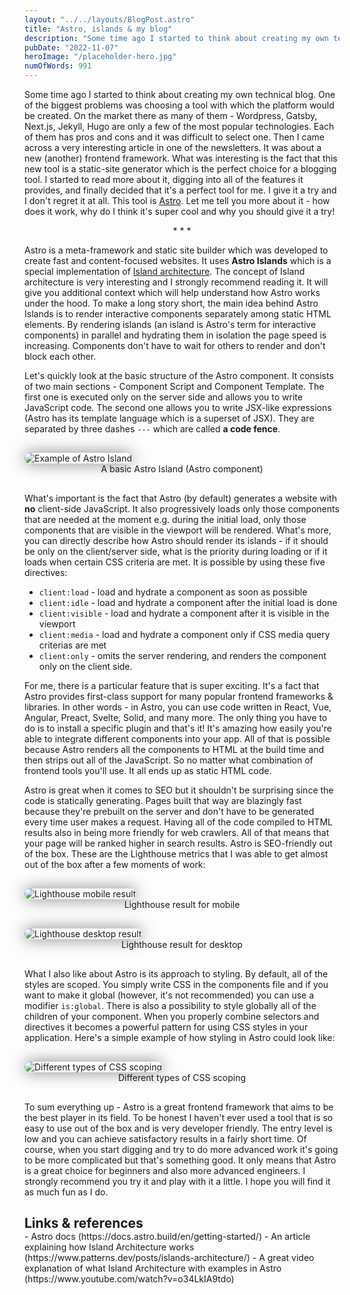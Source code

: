 ```yaml
---
layout: "../../layouts/BlogPost.astro"
title: "Astro, islands & my blog"
description: "Some time ago I started to think about creating my own technical blog. One of the biggest problems was choosing a tool with which the platform would be created. On the market there as many of them..."
pubDate: "2022-11-07"
heroImage: "/placeholder-hero.jpg"
numOfWords: 991
---
```


Some time ago I started to think about creating my own technical blog. One of the biggest problems was choosing a tool with which the platform would be created. On the market there as many of them - Wordpress, Gatsby, Next.js, Jekyll, Hugo are only a few of the most popular technologies. Each of them has pros and cons and it was difficult to select one. Then I came across a very interesting article in one of the newsletters. It was about a new (another) frontend framework. What was interesting is the fact that this new tool is a static-site generator which is the perfect choice for a blogging tool. I started to read more about it, digging into all of the features it provides, and finally decided that it's a perfect tool for me. I give it a try and I don't regret it at all. This tool is [Astro](https://astro.build/). Let me tell you more about it - how does it work, why do I think it's super cool and why you should give it a try!

<div style="width: 100%; text-align: center;">* * *</div>

Astro is a meta-framework and static site builder which was developed to create fast and content-focused websites. It uses **Astro Islands** which is a special implementation of [Island architecture](https://www.patterns.dev/posts/islands-architecture/). The concept of Island architecture is very interesting and I strongly recommend reading it. It will give you additional context which will help understand how Astro works under the hood. To make a long story short, the main idea behind Astro Islands is to render interactive components separately among static HTML elements. By rendering islands (an island is Astro's term for interactive components) in parallel and hydrating them in isolation the page speed is increasing. Components don't have to wait for others to render and don't block each other.

Let's quickly look at the basic structure of the Astro component. It consists of two main sections - Component Script and Component Template. The first one is executed only on the server side and allows you to write JavaScript code. The second one allows you to write JSX-like expressions (Astro has its template language which is a superset of JSX). They are separated by three dashes `---` which are called **a code fence**.

<figure style="margin: 30px 0;">
  <img
    src="/astro-structure.png"
    alt="Example of Astro Island"
    width={720}
    height="auto"
    style="box-shadow: 0px 0px 24px 0px rgba(0, 0, 0, 0.5); border-radius: 10px;"
  />
  <figcaption style="text-align: center;">A basic Astro Island (Astro component)</figcaption>
</figure>

What's important is the fact that Astro (by default) generates a website with **no** client-side JavaScript. It also progressively loads only those components that are needed at the moment e.g. during the initial load, only those components that are visible in the viewport will be rendered. What's more, you can directly describe how Astro should render its islands - if it should be only on the client/server side, what is the priority during loading or if it loads when certain CSS criteria are met. It is possible by using these five directives:
- `client:load` - load and hydrate a component as soon as possible
- `client:idle` - load and hydrate a component after the initial load is done
- `client:visible` - load and hydrate a component after it is visible in the viewport
- `client:media` - load and hydrate a component only if CSS media query criterias are met
- `client:only` - omits the server rendering, and renders the component only on the client side.

For me, there is a particular feature that is super exciting. It's a fact that Astro provides first-class support for many popular frontend frameworks & libraries. In other words - in Astro, you can use code written in React, Vue, Angular, Preact, Svelte, Solid, and many more. The only thing you have to do is to install a specific plugin and that's it! It's amazing how easily you're able to integrate different components into your app. All of that is possible because Astro renders all the components to HTML at the build time and then strips out all of the JavaScript. So no matter what combination of frontend tools you'll use. It all ends up as static HTML code.

Astro is great when it comes to SEO but it shouldn't be surprising since the code is statically generating. Pages built that way are blazingly fast because they're prebuilt on the server and don't have to be generated every time user makes a request. Having all of the code compiled to HTML results also in being more friendly for web crawlers. All of that means that your page will be ranked higher in search results. Astro is SEO-friendly out of the box. These are the Lighthouse metrics that I was able to get almost out of the box after a few moments of work:

<figure style="margin: 30px 0;">
  <img
    src="/mobileLighthouse.png"
    alt="Lighthouse mobile result"
    width={720}
    height="auto"
    style="box-shadow: 0px 0px 24px 0px rgba(0, 0, 0, 0.5); border-radius: 10px;"
  />
  <figcaption style="text-align: center;">Lighthouse result for mobile</figcaption>
</figure>
<figure style="margin: 30px 0;">
  <img
    src="/desktopLighthouse.png"
    alt="Lighthouse desktop result"
    width={720}
    height="auto"
    style="box-shadow: 0px 0px 24px 0px rgba(0, 0, 0, 0.5); border-radius: 10px;"
  />
  <figcaption style="text-align: center;">Lighthouse result for desktop</figcaption>
</figure>

What I also like about Astro is its approach to styling. By default, all of the styles are scoped. You simply write CSS in the components file and if you want to make it global (however, it's not recommended) you can use a modifier `is:global`. There is also a possibility to style globally all of the children of your component. When you properly combine selectors and directives it becomes a powerful pattern for using CSS styles in your application. Here's a simple example of how styling in Astro could look like:

<figure style="margin: 30px 0;">
  <img
    src="/astro-styles.png"
    alt="Different types of CSS scoping"
    width={720}
    height="auto"
    style="box-shadow: 0px 0px 24px 0px rgba(0, 0, 0, 0.5); border-radius: 10px;"
  />
  <figcaption style="text-align: center;">Different types of CSS scoping</figcaption>
</figure>

To sum everything up - Astro is a great frontend framework that aims to be the best player in its field. To be honest I haven't ever used a tool that is so easy to use out of the box and is very developer friendly. The entry level is low and you can achieve satisfactory results in a fairly short time. Of course, when you start digging and try to do more advanced work it's going to be more complicated but that's something good. It only means that Astro is a great choice for beginners and also more advanced engineers. I strongly recommend you try it and play with it a little. I hope you will find it as much fun as I do.

<span style="text-align: initial;">
<h2 style="margin-bottom: 0;">Links & references</h2>
- Astro docs (https://docs.astro.build/en/getting-started/)
- An article explaining how Island Architecture works (https://www.patterns.dev/posts/islands-architecture/)
- A great video explanation of what Island Architecture with examples in Astro (https://www.youtube.com/watch?v=o34LkIA9tdo)
</span>
